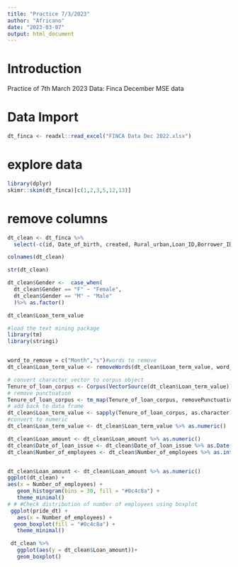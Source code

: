 ```yaml
---
title: "Practice 7/3/2023"
author: "Africano"
date: "2023-03-07"
output: html_document
---
```


# Introduction

Practice of 7th March 2023
Data: Finca December MSE data

# Data Import
```r
dt_finca <- readxl::read_excel("FINCA Data Dec 2022.xlsx")
```

# explore data
```r
library(dplyr)
skimr::skim(dt_finca)[c(1,2,3,5,12,13)]
```

# remove columns
```r
dt_clean <- dt_finca %>% 
  select(-c(id, Date_of_birth, created, Rural_urban,Loan_ID,Borrower_ID))

colnames(dt_clean)

str(dt_clean)

dt_clean$Gender <-  case_when(
  dt_clean$Gender == "F" ~ "Female",
  dt_clean$Gender == "M" ~ "Male"
  )%>% as.factor()

dt_clean$Loan_term_value

#load the text mining package
library(tm)
library(stringi)


word_to_remove = c("Month","s")#words to remove
dt_clean$Loan_term_value <- removeWords(dt_clean$Loan_term_value, word_to_remove)#Remove stopwords

# convert character vector to corpus object
Tenure_of_loan_corpus <- Corpus(VectorSource(dt_clean$Loan_term_value))
# remove punctuation
Tenure_of_loan_corpus <- tm_map(Tenure_of_loan_corpus, removePunctuation)
# add back to data frame
dt_clean$Loan_term_value <- sapply(Tenure_of_loan_corpus, as.character)
#convert to numeric
dt_clean$Loan_term_value <- dt_clean$Loan_term_value %>% as.numeric()

dt_clean$Loan_amount <- dt_clean$Loan_amount %>% as.numeric()
dt_clean$Date_of_loan_issue <- dt_clean$Date_of_loan_issue %>% as.Date()
dt_clean$Number_of_employees <- dt_clean$Number_of_employees %>% as.integer()


dt_clean$Loan_amount <- dt_clean$Loan_amount %>% as.numeric()
ggplot(dt_clean) +
aes(x = Number_of_employees) +
   geom_histogram(bins = 30, fill = "#0c4c8a") +
   theme_minimal()
# # #Check distribution of number of employees using boxplot
 ggplot(pride_dt) +
   aes(x = Number_of_employees) +
  geom_boxplot(fill = "#0c4c8a") +
   theme_minimal()

 dt_clean %>% 
   ggplot(aes(y = dt_clean$Loan_amount))+
   geom_boxplot()
```





